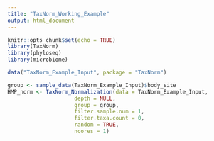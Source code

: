 ```yaml
---
title: "TaxNorm_Working_Example"
output: html_document
---
```


```r
knitr::opts_chunk$set(echo = TRUE)
library(TaxNorm)
library(phyloseq)
library(microbiome)
```

```r
data("TaxNorm_Example_Input", package = "TaxNorm")

```




```r
group <- sample_data(TaxNorm_Example_Input)$body_site
HMP_norm <- TaxNorm_Normalization(data = TaxNorm_Example_Input, 
                     depth = NULL,
                     group = group, 
                     filter.sample.num = 1,
                     filter.taxa.count = 0,
                     random = TRUE,
                     ncores = 1)
```


